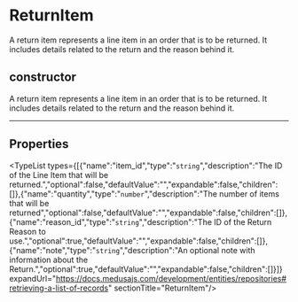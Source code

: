 
# ReturnItem

A return item represents a line item in an order that is to be returned. It includes details related to the return and the reason behind it.

## constructor

A return item represents a line item in an order that is to be returned. It includes details related to the return and the reason behind it.

___

## Properties

<TypeList types={[{"name":"item_id","type":"`string`","description":"The ID of the Line Item that will be returned.","optional":false,"defaultValue":"","expandable":false,"children":[]},{"name":"quantity","type":"`number`","description":"The number of items that will be returned","optional":false,"defaultValue":"","expandable":false,"children":[]},{"name":"reason_id","type":"`string`","description":"The ID of the Return Reason to use.","optional":true,"defaultValue":"","expandable":false,"children":[]},{"name":"note","type":"`string`","description":"An optional note with information about the Return.","optional":true,"defaultValue":"","expandable":false,"children":[]}]} expandUrl="https://docs.medusajs.com/development/entities/repositories#retrieving-a-list-of-records" sectionTitle="ReturnItem"/>
